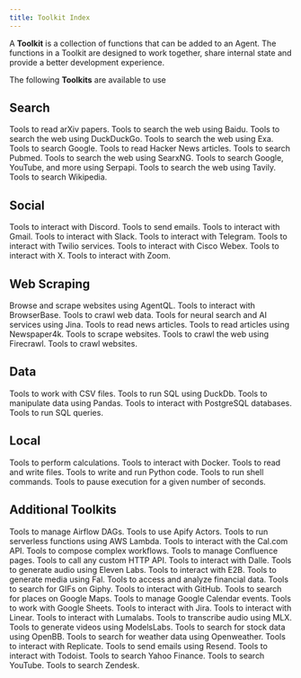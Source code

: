 ```yaml
---
title: Toolkit Index
---
```


A **Toolkit** is a collection of functions that can be added to an Agent. The functions in a Toolkit are designed to work together, share internal state and provide a better development experience.

The following **Toolkits** are available to use

## Search

<CardGroup cols={3}>
  <Card
    title="Arxiv"
    icon="book"
    iconType="duotone"
    href="/tools/toolkits/search/arxiv"
  >
    Tools to read arXiv papers.
  </Card>
  <Card
    title="BaiduSearch"
    icon="magnifying-glass"
    iconType="duotone"
    href="/tools/toolkits/search/baidusearch"
  >
    Tools to search the web using Baidu.
  </Card>
  <Card
    title="DuckDuckGo"
    icon="duck"
    iconType="duotone"
    href="/tools/toolkits/search/duckduckgo"
  >
    Tools to search the web using DuckDuckGo.
  </Card>
  <Card
    title="Exa"
    icon="magnifying-glass"
    iconType="duotone"
    href="/tools/toolkits/search/exa"
  >
    Tools to search the web using Exa.
  </Card>
  <Card
    title="Google Search"
    icon="google"
    iconType="duotone"
    href="/tools/toolkits/search/googlesearch"
  >
    Tools to search Google.
  </Card>
  <Card
    title="HackerNews"
    icon="newspaper"
    iconType="duotone"
    href="/tools/toolkits/search/hackernews"
  >
    Tools to read Hacker News articles.
  </Card>
  <Card
    title="Pubmed"
    icon="file-medical"
    iconType="duotone"
    href="/tools/toolkits/search/pubmed"
  >
    Tools to search Pubmed.
  </Card>
  <Card
    title="SearxNG"
    icon="magnifying-glass"
    iconType="duotone"
    href="/tools/toolkits/search/searxng"
  >
    Tools to search the web using SearxNG.
  </Card>
  <Card
    title="Serpapi"
    icon="magnifying-glass"
    iconType="duotone"
    href="/tools/toolkits/search/serpapi"
  >
    Tools to search Google, YouTube, and more using Serpapi.
  </Card>
  <Card
    title="Tavily"
    icon="magnifying-glass"
    iconType="duotone"
    href="/tools/toolkits/search/tavily"
  >
    Tools to search the web using Tavily.
  </Card>
  <Card
    title="Wikipedia"
    icon="book"
    iconType="duotone"
    href="/tools/toolkits/search/wikipedia"
  >
    Tools to search Wikipedia.
  </Card>
</CardGroup>

## Social

<CardGroup cols={3}>
  <Card
    title="Discord"
    icon="comment"
    iconType="duotone"
    href="/tools/toolkits/social/discord"
  >
    Tools to interact with Discord.
  </Card>
  <Card
    title="Email"
    icon="envelope"
    iconType="duotone"
    href="/tools/toolkits/social/email"
  >
    Tools to send emails.
  </Card>
  <Card
    title="Gmail"
    icon="envelope"
    iconType="duotone"
    href="/tools/toolkits/social/gmail"
  >
    Tools to interact with Gmail.
  </Card>
  <Card
    title="Slack"
    icon="slack"
    iconType="duotone"
    href="/tools/toolkits/social/slack"
  >
    Tools to interact with Slack.
  </Card>
  <Card
    title="Telegram"
    icon="telegram"
    iconType="brands"
    href="/tools/toolkits/social/telegram"
  >
    Tools to interact with Telegram.
  </Card>
  <Card
    title="Twilio"
    icon="mobile-screen-button"
    iconType="duotone"
    href="/tools/toolkits/social/twilio"
  >
    Tools to interact with Twilio services.
  </Card>
  <Card
    title="Webex"
    icon="message"
    iconType="duotone"
    href="/tools/toolkits/social/webex"
  >
    Tools to interact with Cisco Webex.
  </Card>
  <Card
    title="X (Twitter)"
    icon="x-twitter"
    iconType="brands"
    href="/tools/toolkits/social/x"
  >
    Tools to interact with X.
  </Card>
  <Card
    title="Zoom"
    icon="video"
    iconType="duotone"
    href="/tools/toolkits/social/zoom"
  >
    Tools to interact with Zoom.
  </Card>
</CardGroup>

## Web Scraping

<CardGroup cols={3}>
  <Card
    title="AgentQL"
    icon="magnifying-glass"
    iconType="duotone"
    href="/tools/toolkits/web_scrape/agentql"
  >
    Browse and scrape websites using AgentQL.
  </Card>
  <Card
    title="BrowserBase"
    icon="browser"
    iconType="duotone"
    href="/tools/toolkits/web_scrape/browserbase"
  >
    Tools to interact with BrowserBase.
  </Card>
  <Card
    title="Crawl4AI"
    icon="spider"
    iconType="duotone"
    href="/tools/toolkits/web_scrape/crawl4ai"
  >
    Tools to crawl web data.
  </Card>
  <Card
    title="Jina Reader"
    icon="robot"
    iconType="duotone"
    href="/tools/toolkits/web_scrape/jina_reader"
  >
    Tools for neural search and AI services using Jina.
  </Card>
  <Card
    title="Newspaper"
    icon="newspaper"
    iconType="duotone"
    href="/tools/toolkits/web_scrape/newspaper"
  >
    Tools to read news articles.
  </Card>
  <Card
    title="Newspaper4k"
    icon="newspaper"
    iconType="duotone"
    href="/tools/toolkits/web_scrape/newspaper4k"
  >
    Tools to read articles using Newspaper4k.
  </Card>
  <Card
    title="Website"
    icon="globe"
    iconType="duotone"
    href="/tools/toolkits/web_scrape/website"
  >
    Tools to scrape websites.
  </Card>
  <Card
    title="Firecrawl"
    icon="fire"
    iconType="duotone"
    href="/tools/toolkits/web_scrape/firecrawl"
  >
    Tools to crawl the web using Firecrawl.
  </Card>
  <Card
    title="Spider"
    icon="spider"
    iconType="duotone"
    href="/tools/toolkits/web_scrape/spider"
  >
    Tools to crawl websites.
  </Card>
</CardGroup>

## Data

<CardGroup cols={3}>
  <Card
    title="CSV"
    icon="file-csv"
    iconType="duotone"
    href="/tools/toolkits/database/csv"
  >
    Tools to work with CSV files.
  </Card>
  <Card
    title="DuckDb"
    icon="server"
    iconType="duotone"
    href="/tools/toolkits/database/duckdb"
  >
    Tools to run SQL using DuckDb.
  </Card>
  <Card
    title="Pandas"
    icon="table"
    iconType="duotone"
    href="/tools/toolkits/database/pandas"
  >
    Tools to manipulate data using Pandas.
  </Card>
  <Card
    title="Postgres"
    icon="database"
    iconType="duotone"
    href="/tools/toolkits/database/postgres"
  >
    Tools to interact with PostgreSQL databases.
  </Card>
  <Card
    title="SQL"
    icon="database"
    iconType="duotone"
    href="/tools/toolkits/database/sql"
  >
    Tools to run SQL queries.
  </Card>
</CardGroup>

## Local

<CardGroup cols={3}>
  <Card
    title="Calculator"
    icon="calculator"
    iconType="duotone"
    href="/tools/toolkits/local/calculator"
  >
    Tools to perform calculations.
  </Card>
  <Card
    title="Docker"
    icon="docker"
    iconType="duotone"
    href="/tools/toolkits/local/docker"
  >
    Tools to interact with Docker.
  </Card>
  <Card title="File" icon="file" iconType="duotone" href="/tools/toolkits/local/file">
    Tools to read and write files.
  </Card>
  <Card
    title="Python"
    icon="code"
    iconType="duotone"
    href="/tools/toolkits/local/python"
  >
    Tools to write and run Python code.
  </Card>
  <Card
    title="Shell"
    icon="terminal"
    iconType="duotone"
    href="/tools/toolkits/local/shell"
  >
    Tools to run shell commands.
  </Card>
  <Card
    title="Sleep"
    icon="bed"
    iconType="duotone"
    href="/tools/toolkits/local/sleep"
  >
    Tools to pause execution for a given number of seconds.
  </Card>
</CardGroup>

## Additional Toolkits

<CardGroup cols={3}>
  <Card
    title="Airflow"
    icon="wind"
    iconType="duotone"
    href="/tools/toolkits/others/airflow"
  >
    Tools to manage Airflow DAGs.
  </Card>
  <Card
    title="Apify"
    icon="gear"
    iconType="duotone"
    href="/tools/toolkits/others/apify"
  >
    Tools to use Apify Actors.
  </Card>
  <Card
    title="AWS Lambda"
    icon="server"
    iconType="duotone"
    href="/tools/toolkits/others/aws_lambda"
  >
    Tools to run serverless functions using AWS Lambda.
  </Card>
  <Card
    title="CalCom"
    icon="calendar"
    iconType="duotone"
    href="/tools/toolkits/others/calcom"
  >
    Tools to interact with the Cal.com API.
  </Card>
  <Card
    title="Composio"
    icon="code-branch"
    iconType="duotone"
    href="/tools/toolkits/others/composio"
  >
    Tools to compose complex workflows.
  </Card>
  <Card
    title="Confluence"
    icon="file"
    iconType="duotone"
    href="/tools/toolkits/others/confluence"
  >
    Tools to manage Confluence pages.
  </Card>
  <Card
    title="Custom API"
    icon="puzzle-piece"
    iconType="duotone"
    href="/tools/toolkits/others/custom_api"
  >
    Tools to call any custom HTTP API.
  </Card>
  <Card
    title="Dalle"
    icon="eye"
    iconType="duotone"
    href="/tools/toolkits/others/dalle"
  >
    Tools to interact with Dalle.
  </Card>
  <Card
    title="Eleven Labs"
    icon="headphones"
    iconType="duotone"
    href="/tools/toolkits/others/eleven_labs"
  >
    Tools to generate audio using Eleven Labs.
  </Card>
  <Card title="E2B" icon="server" iconType="duotone" href="/tools/toolkits/others/e2b">
    Tools to interact with E2B.
  </Card>
  <Card title="Fal" icon="video" iconType="duotone" href="/tools/toolkits/others/fal">
    Tools to generate media using Fal.
  </Card>
  <Card
    title="Financial Datasets"
    icon="dollar-sign"
    iconType="duotone"
    href="/tools/toolkits/others/financial_datasets"
  >
    Tools to access and analyze financial data.
  </Card>
  <Card
    title="Giphy"
    icon="image"
    iconType="duotone"
    href="/tools/toolkits/others/giphy"
  >
    Tools to search for GIFs on Giphy.
  </Card>
  <Card
    title="GitHub"
    icon="github"
    iconType="brands"
    href="/tools/toolkits/others/github"
  >
    Tools to interact with GitHub.
  </Card>
  <Card
    title="Google Maps"
    icon="map"
    iconType="duotone"
    href="/tools/toolkits/others/google_maps"
  >
    Tools to search for places on Google Maps.
  </Card>
  <Card
    title="Google Calendar"
    icon="calendar"
    iconType="duotone"
    href="/tools/toolkits/others/googlecalendar"
  >
    Tools to manage Google Calendar events.
  </Card>
  <Card
    title="Google Sheets"
    icon="google"
    iconType="duotone"
    href="/tools/toolkits/others/googlesheets"
  >
    Tools to work with Google Sheets.
  </Card>
  <Card title="Jira" icon="jira" iconType="brands" href="/tools/toolkits/others/jira">
    Tools to interact with Jira.
  </Card>
  <Card
    title="Linear"
    icon="linear"
    iconType="duotone"
    href="/tools/toolkits/others/linear"
  >
    Tools to interact with Linear.
  </Card>
  <Card
    title="Lumalabs"
    icon="lightbulb"
    iconType="duotone"
    href="/tools/toolkits/others/lumalabs"
  >
    Tools to interact with Lumalabs.
  </Card>
  <Card
    title="MLX Transcribe"
    icon="headphones"
    iconType="duotone"
    href="/tools/toolkits/others/mlx_transcribe"
  >
    Tools to transcribe audio using MLX.
  </Card>
  <Card
    title="ModelsLabs"
    icon="video"
    iconType="duotone"
    href="/tools/toolkits/others/models_labs"
  >
    Tools to generate videos using ModelsLabs.
  </Card>
  <Card
    title="OpenBB"
    icon="chart-bar"
    iconType="duotone"
    href="/tools/toolkits/others/openbb"
  >
    Tools to search for stock data using OpenBB.
  </Card>
  <Card
    title="Openweather"
    icon="cloud-sun"
    iconType="duotone"
    href="/tools/toolkits/others/openweather"
  >
    Tools to search for weather data using Openweather.
  </Card>
  <Card
    title="Replicate"
    icon="robot"
    iconType="duotone"
    href="/tools/toolkits/others/replicate"
  >
    Tools to interact with Replicate.
  </Card>
  <Card
    title="Resend"
    icon="paper-plane"
    iconType="duotone"
    href="/tools/toolkits/others/resend"
  >
    Tools to send emails using Resend.
  </Card>
  <Card
    title="Todoist"
    icon="list"
    iconType="duotone"
    href="/tools/toolkits/others/todoist"
  >
    Tools to interact with Todoist.
  </Card>
  <Card
    title="YFinance"
    icon="dollar-sign"
    iconType="duotone"
    href="/tools/toolkits/others/yfinance"
  >
    Tools to search Yahoo Finance.
  </Card>
  <Card
    title="YouTube"
    icon="youtube"
    iconType="brands"
    href="/tools/toolkits/others/youtube"
  >
    Tools to search YouTube.
  </Card>
  <Card
    title="Zendesk"
    icon="headphones"
    iconType="duotone"
    href="/tools/toolkits/others/zendesk"
  >
    Tools to search Zendesk.
  </Card>
</CardGroup>
